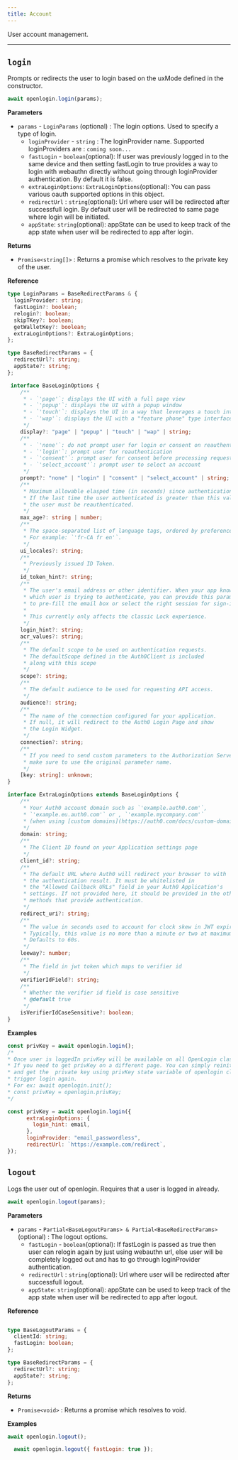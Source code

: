 ```yaml
---
title: Account
---
```


User account management.

---

## `login`

Prompts or redirects the user to login based on the uxMode defined in the constructor.

```javascript
await openlogin.login(params);
```

**Parameters**

- `params` - `LoginParams` \(optional\) : The login options. Used to specify a
  type of login.
  - `loginProvider` - `string` : The loginProvider name. Supported loginProviders are :
    `coming soon...`
  - `fastLogin` - `boolean`(optional): If user was previously logged in to the same device and then setting
    fastLogin to true provides a way to login with webauthn directly without going through loginProvider
    authentication. By default it is false.
  - `extraLoginOptions`: `ExtraLoginOptions`(optional): You can pass various oauth supported options in this object.
  - `redirectUrl` : `string`(optional): Url where user will be redirected after successfull login. By default
  user will be redirected to same page where login will be initiated.
  - `appState`: `string`(optional): appState can be used to keep track of the app state when user will be redirected to app after login.

**Returns**

- `Promise<string[]>` : Returns a promise which resolves to the private key of the user.

**Reference**

```typescript
type LoginParams = BaseRedirectParams & {
  loginProvider: string;
  fastLogin?: boolean;
  relogin?: boolean;
  skipTKey?: boolean;
  getWalletKey?: boolean;
  extraLoginOptions?: ExtraLoginOptions;
};

type BaseRedirectParams = {
  redirectUrl?: string;
  appState?: string;
};

 interface BaseLoginOptions {
    /**
     * - `'page'`: displays the UI with a full page view
     * - `'popup'`: displays the UI with a popup window
     * - `'touch'`: displays the UI in a way that leverages a touch interface
     * - `'wap'`: displays the UI with a "feature phone" type interface
     */
    display?: "page" | "popup" | "touch" | "wap" | string;
    /**
     * - `'none'`: do not prompt user for login or consent on reauthentication
     * - `'login'`: prompt user for reauthentication
     * - `'consent'`: prompt user for consent before processing request
     * - `'select_account'`: prompt user to select an account
     */
    prompt?: "none" | "login" | "consent" | "select_account" | string;
    /**
     * Maximum allowable elasped time (in seconds) since authentication.
     * If the last time the user authenticated is greater than this value,
     * the user must be reauthenticated.
     */
    max_age?: string | number;
    /**
     * The space-separated list of language tags, ordered by preference.
     * For example: `'fr-CA fr en'`.
     */
    ui_locales?: string;
    /**
     * Previously issued ID Token.
     */
    id_token_hint?: string;
    /**
     * The user's email address or other identifier. When your app knows
     * which user is trying to authenticate, you can provide this parameter
     * to pre-fill the email box or select the right session for sign-in.
     *
     * This currently only affects the classic Lock experience.
     */
    login_hint?: string;
    acr_values?: string;
    /**
     * The default scope to be used on authentication requests.
     * The defaultScope defined in the Auth0Client is included
     * along with this scope
     */
    scope?: string;
    /**
     * The default audience to be used for requesting API access.
     */
    audience?: string;
    /**
     * The name of the connection configured for your application.
     * If null, it will redirect to the Auth0 Login Page and show
     * the Login Widget.
     */
    connection?: string;
    /**
     * If you need to send custom parameters to the Authorization Server,
     * make sure to use the original parameter name.
     */
    [key: string]: unknown;
}

interface ExtraLoginOptions extends BaseLoginOptions {
    /**
     * Your Auth0 account domain such as `'example.auth0.com'`,
     * `'example.eu.auth0.com'` or , `'example.mycompany.com'`
     * (when using [custom domains](https://auth0.com/docs/custom-domains))
     */
    domain: string;
    /**
     * The Client ID found on your Application settings page
     */
    client_id?: string;
    /**
     * The default URL where Auth0 will redirect your browser to with
     * the authentication result. It must be whitelisted in
     * the "Allowed Callback URLs" field in your Auth0 Application's
     * settings. If not provided here, it should be provided in the other
     * methods that provide authentication.
     */
    redirect_uri?: string;
    /**
     * The value in seconds used to account for clock skew in JWT expirations.
     * Typically, this value is no more than a minute or two at maximum.
     * Defaults to 60s.
     */
    leeway?: number;
    /**
     * The field in jwt token which maps to verifier id
     */
    verifierIdField?: string;
    /**
     * Whether the verifier id field is case sensitive
     * @default true
     */
    isVerifierIdCaseSensitive?: boolean;
}

```

**Examples**

```javascript
const privKey = await openlogin.login();
/*
* Once user is loggedIn privKey will be available on all OpenLogin class instances.
* If you need to get privKey on a different page. You can simply reinitialize openlogin instance
* and get the  private key using privKey state variable of openlogin class. You don't need to
* trigger login again.
* For ex: await openlogin.init();
* const privKey = openlogin.privKey;
*/

```

```javascript
const privKey = await openlogin.login({
      extraLoginOptions: {
        login_hint: email,
      },
      loginProvider: "email_passwordless",
      redirectUrl: `https://example.com/redirect`,
});
```





## `logout`

Logs the user out of openlogin. Requires that a user is logged in already.

```javascript
await openlogin.logout(params);
```

**Parameters**

- `params` - `Partial<BaseLogoutParams> & Partial<BaseRedirectParams>` \(optional\) : The logout options.
  - `fastLogin` - `boolean`(optional): If fastLogin is passed as true then user can relogin again by just using
  webauthn url, else user will be completely logged out and has to go through loginProvider authentication.
  - `redirectUrl` : `string`(optional): Url where user will be redirected after successfull logout.
  - `appState`: `string`(optional): appState can be used to keep track of the app state when user will be redirected to app after logout.


**Reference**
```typescript

type BaseLogoutParams = {
  clientId: string;
  fastLogin: boolean;
};

type BaseRedirectParams = {
  redirectUrl?: string;
  appState?: string;
};

```
**Returns**

- `Promise<void>` : Returns a promise which resolves to void.

**Examples**

```javascript
await openlogin.logout();
```

```javascript
  await openlogin.logout({ fastLogin: true });
```

